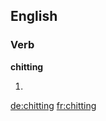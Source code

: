 ==English==

===Verb===
'''chitting'''

# {{present participle of|[[chit]]}}

[[de:chitting]]
[[fr:chitting]]